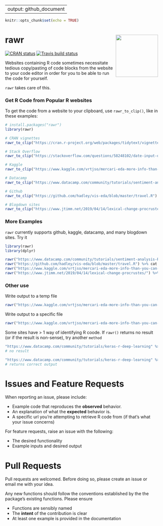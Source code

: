 
---
output: github_document
---
  
```r
knitr::opts_chunk$set(echo = TRUE)
```

# rawr <a href='https://github.com/stevecondylios/rawr'><img src='man/figures/rawr.png' align="right" height="139" /></a>

[![CRAN status](https://www.r-pkg.org/badges/version/rawr)](https://cran.r-project.org/package=rawr)
[![Travis build status](https://travis-ci.org/stevecondylios/rawr.svg?branch=master)](https://travis-ci.org/stevecondylios/rawr)
<!-- badges: end -->

Websites containing R code sometimes necessitate tedious copy/pasting of code blocks from the website to your code editor in order for you to be able to run the code for yourself.

`rawr` takes care of this.  

### Get R Code from Popular R websites

To get the code from a website to your clipboard, use `rawr_to_clip()`, like in these examples:

```R
# install.packages("rawr")
library(rawr)

# CRAN vignettes
rawr_to_clip("https://cran.r-project.org/web/packages/tidytext/vignettes/topic_modeling.html")

# Stack Overflow
rawr_to_clip("https://stackoverflow.com/questions/58248102/date-input-dt-r-shiny")

# Kaggle
rawr_to_clip("https://www.kaggle.com/vrtjso/mercari-eda-more-info-than-you-can-imagine")

# Datacamp
rawr_to_clip("https://www.datacamp.com/community/tutorials/sentiment-analysis-R")

# Github 
rawr_to_clip("https://github.com/hadley/vis-eda/blob/master/travel.R")

# Blogdown sites
rawr_to_clip("https://www.jtimm.net/2019/04/14/lexical-change-procrustes/")

``` 


### More Examples

`rawr` currently supports github, kaggle, datacamp, and many blogdown sites. Try it

```R
library(rawr)
library(dplyr)

rawr("https://www.datacamp.com/community/tutorials/sentiment-analysis-R") %>% cat
rawr("https://github.com/hadley/vis-eda/blob/master/travel.R") %>% cat
rawr("https://www.kaggle.com/vrtjso/mercari-eda-more-info-than-you-can-imagine") %>% cat
rawr("https://www.jtimm.net/2019/04/14/lexical-change-procrustes/") %>% cat
```

### Other use

Write output to a temp file

```R
rawr("https://www.kaggle.com/vrtjso/mercari-eda-more-info-than-you-can-imagine", to_file=T)
```

Write output to a specific file

```R
rawr("https://www.kaggle.com/vrtjso/mercari-eda-more-info-than-you-can-imagine", file_path="mynewfile.R")
```

Some sites have > 1 way of identifying R coode. If `rawr()` returns no result 
(or if the result is non-sense), try another `method`

```R
"https://www.datacamp.com/community/tutorials/keras-r-deep-learning" %>% rawr %>% cat
# no result

"https://www.datacamp.com/community/tutorials/keras-r-deep-learning" %>% rawr(method = 2) %>% cat 
# returns correct output
```




# Issues and Feature Requests

When reporting an issue, please include:

* Example code that reproduces the **observed** behavior.
* An explanation of what the **expected** behavior is.
* A specific url you're attempting to retrieve R code from (if that's what your issue concerns)


For feature requests, raise an issue with the following:

* The desired functionality
* Example inputs and desired output



# Pull Requests

Pull requests are welcomed. Before doing so, please create an issue or email me with your idea.  

Any new functions should follow the conventions established by the the package's existing functions. Please ensure

* Functions are sensibly named
* The __intent__ of the contribution is clear
* At least one example is provided in the documentation






